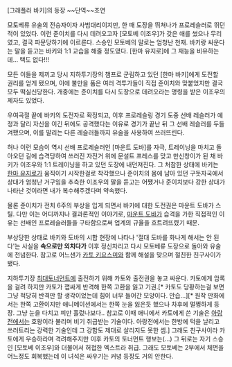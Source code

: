 [그래플러 바키]의 등장 ~~단역~~조연

모토베류 유술의 전승자이자 사범대리이지만, 한 때 도장을 뛰쳐나가 프로레슬러로 뛰던 적이 있었다. 이런 준이치를 다시 데려오고자 [모토베 이조우]가 갖은 애를 썼으나 무리였고, 결국 파문당하기에 이르른다. 스승인 모토베의 말로는 엄청난 천재. 바키랑 싸운다는 말을 듣고는 바키와 1:1 교습을 해줄 정도였다. [한마 유지로]에 그 재능을 비유하는데... 택도 없다!!!  

모든 이들을 제끼고 당시 지하투기장의 챔프로 군림하고 있던 [한마 바키]에게 도전할 권리를 얻게 됐으며, 이에 불만을 품은 여러 격투가들이 직접 준이치와 맞붙었지만 결국 모두 떡실신당한다. 개중에는 준이치를 다시 도장으로 데려오라는 명령을 받은 이조우의 제자도 있었다.

우여곡절 끝에 바키의 도전자로 확정되고, 이후 프로레슬링 경기 도중 선배 레슬러가 예정과 달리 자신을 이긴 뒤에도 공격했다는 이유로 경기가 끝난 뒤 그 선배 레슬러를 두들겨팼으며, 이를 말리는 다른 레슬러들까지 유술을 사용하여 쓰러뜨린다.

허나 이런 모습이 역시 선배 프로레슬러인 [마운트 도바]를 자극, 트레이닝을 마치고 돌아오던 길에 습격당하여 쓰러진 자전거 위에 문설트 프레스를 맞고 만신창이가 된 채 바키가 이조우와 1:1 트레이닝을 하고 있던 도장에 내던져진다. 그 처참한 상태에 바키는 [[한마 유지로]]가 움직이기 시작한걸로 착각했으나 준이치의 몸에 남아 있던 구둣자국에서 상대가 엄청난 거구임을 추측한 이조우의 말을 듣고는 어쨌거나 준이치보다 강한 상대가 나타난 것이라면 내가 복수해주겠다며 약속했다.

물론 준이치가 전치 6주의 부상을 입게 되면서 바키에 대한 도전권은 마운트 도바가 스틸. 다만 이는 어디까지나 결과론적인 이야기로, [[마운트 도바]]가 습격을 가한 직접적인 이유는 선배인 프로레슬러들을 구타함으로써 업계의 규율을 흐트려뜨렸기 때문. 

부상당한 상태로 바키와 도바의 시합 현장에 나타나 '절대 도바를 화나게 해서는 안 된다'는 사실을 '''속으로만 외치다가''' 이후 정신차리고 다시 모토베류 도장으로 돌아와 유술에 전념한다. 참고로 어느샌가 [[카토 키요스미]]와 함께 해설을 맞으며 절친한 친구사이가 됐다.

지하투기장 [[최대토너먼트]]에 출전하기 위해 카토와 출전권을 놓고 싸운다. 카토에게 암록을 걸려 하지만 카토가 잽싸게 반격해 한쪽 고환을 잃고 기권.[* 카토도 당황하는걸 보면 그냥 적당히 반격만 할 생각이었는데 힘이 너무 들어간 모양이다. 안습...][* 원작 만화에서는 한쪽 고환이지만 애니메이션에서는 한쪽 눈을 잃은듯 했으나 차후에 멀쩡하게 등장. 그냥 눈을 다치고 피만 흘렀나보다.. 참고로 이때 애니에서 카토에게 쓴 기술은 [[아랑전]]에서는 호왕이라 불리며 비기 취급받는 기술이다. 아랑전에서는 한방에 턱을 날리고 쓰러트리는 강력한 기술인데 그 강함도 제대로 살리지도 못한 셈.] 그래도 친구사이라 카토에게 우승하라며 격려해주지만 이후 카토의 토너먼트 행보는(...) 그 뒤로는 자기 스승인 [모토베 이조우]와 더불어서 허접한 엑스트라 취급. 그래도 모토베는 2부에서 체면을 어느정도 회복했는데 이 녀석은 싸우기는 커녕 등장도 거의 안한다.
